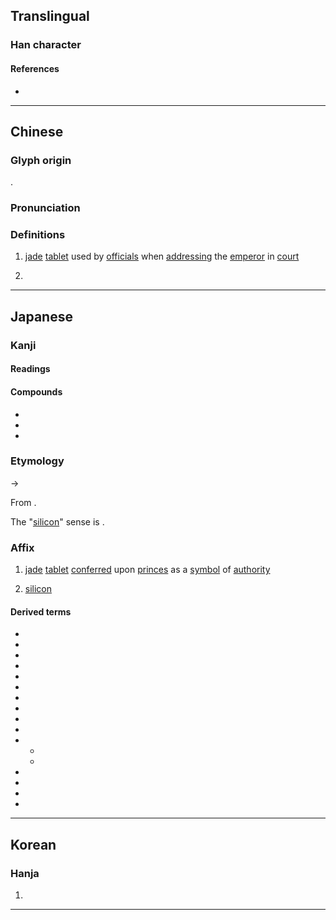 {{character info/new}}
==Translingual==

===Han character===
{{Han char|rn=96|rad=玉|as=06|sn=10|four=14114|canj=MGGG|ids=⿰𤣩圭}}

====References====
* {{Han ref|kx=0731.150|dkj=20972|dj=1142.260|hdz=21109.110|uh=73EA|ud=29674|bh=AF5E|bd=44894}}

----

==Chinese==
{{zh-forms}}
===Glyph origin===
{{Han etym}}
{{Han compound|玉|圭|c1=s|c2=p|ls=psc|t1=jade}}.

===Pronunciation===
{{zh-pron
|m=guī
|m-s=
|c=gwai1
|g=
|h=pfs=kui
|j=
|mb=
|md=giĕ
|mn=ke/kui
|mn-t=
|w=
|x=
|mc=y
|oc=y
|cat=n
}}

===Definitions===
{{zh-hanzi}}

# {{lb|zh|historical}} [[jade]] [[tablet]] used by [[official]]s when [[address]]ing the [[emperor]] in [[court]]
#: {{zh-also|圭}}
#{{surname|zh}}


----

==Japanese==

===Kanji===
{{ja-kanji|grade=|rs=玉06}}

====Readings====
{{ja-readings
|goon=かい<くわい
|kanon=けい<けい<くゑい
|kun=たま-
}}

====Compounds====
* {{ja-r|珪璋|けいしょう}}
* {{ja-r|珪璧|けいへき}}
* {{ja-r|玄珪|げんけい}}

===Etymology===
{{ja-kanjitab|yomi=kanon|けい}}
{{IPAchar|/kʷei/}} → {{IPAchar|/kei/}}

From {{der|ja|ltc|sort=けい|-}} {{ltc-l|珪}}.

The "[[silicon]]" sense is {{coinage|ja|Udagawa Yōan|in=1837|nat=Japanese|occ=scientist|nocap=1}}.

===Affix===
{{ja-pos|affix|けい}}

# {{lb|ja|sort=けい|historical}} [[jade]] [[tablet]] [[confer]]red upon [[prince]]s as a [[symbol]] of [[authority]]
# [[silicon]]

====Derived terms====
{{der-top4}}
* {{ja-r|珪化|けいか}}
* {{ja-r|珪華|けいか}}
* {{ja-r|珪岩|けいがん}}
* {{ja-r|珪鉱|けいこう}}
* {{ja-r|珪砂|けいさ}}
* {{ja-r|珪酸|けいさん}}
* {{ja-r|珪質|けいしつ}}
* {{ja-r|珪砂|けいしゃ}}
* {{ja-r|珪石|けいせき}}
* {{ja-r|珪素|けいそ}}
* {{ja-r|珪藻|けいそう}}
** {{ja-r|珪藻 植物|けいそう しょくぶつ}}
** {{ja-r|珪藻類|けいそうるい}}
* {{ja-r|珪土|けいど}}
* {{ja-r|珪銅線|けいどうせん}}
* {{ja-r|珪肺|けいはい}}
* {{ja-r|白珪|はっけい}}
{{der-bottom}}

----

==Korean==

===Hanja===
{{ko-hanja|hangeul=규|eumhun=|rv=gyu|mr=kyu|y=kyu}}

# {{rfdef|ko|sort=玉06}}

----